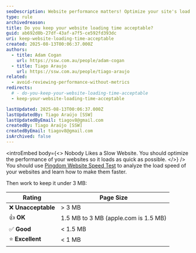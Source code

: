 ```yaml
---
seoDescription: Website performance matters! Optimize your site's load speed using Pingdom Website Speed Test to ensure it loads under 3 MB. Aim for an excellent score under 1 MB, like Apple.com.
type: rule
archivedreason:
title: Do you keep your website loading time acceptable?
guid: ab692d0b-27df-43af-a7f5-ce592fd393dc
uri: keep-website-loading-time-acceptable
created: 2025-08-13T00:06:37.000Z
authors:
  - title: Adam Cogan
    url: https://ssw.com.au/people/adam-cogan
  - title: Tiago Araujo
    url: https://ssw.com.au/people/tiago-araujo
related:
  - avoid-reviewing-performance-without-metrics
redirects:
  # - do-you-keep-your-website-loading-time-acceptable
  - keep-your-website-loading-time-acceptable

lastUpdated: 2025-08-13T00:06:37.000Z
lastUpdatedBy: Tiago Araújo [SSW]
lastUpdatedByEmail: tiagov8@gmail.com
createdBy: Tiago Araújo [SSW]
createdByEmail: tiagov8@gmail.com
isArchived: false
---
```


<introEmbed
  body={<>
Nobody Likes a Slow Website. You should optimize the performance of your websites so it loads as quick as possible.
  </>}
/>
You should use [Pingdom Website Speed Test](http://tools.pingdom.com/fpt/) to analyze the load speed of your websites and learn how to make them faster.

Then work to keep it under 3 MB:

| Rating       | Page Size                |
|--------------|--------------------------|
| ❌ **Unacceptable** | > 3 MB                    |
| 👍 **OK**           | 1.5 MB to 3 MB (apple.com is 1.5 MB) |
| ✅ **Good**         | < 1.5 MB                  |
| ⭐️ **Excellent**    | < 1 MB                    |
